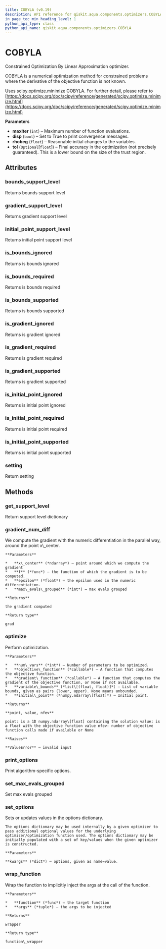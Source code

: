 ```yaml
---
title: COBYLA (v0.19)
description: API reference for qiskit.aqua.components.optimizers.COBYLA in qiskit v0.19
in_page_toc_min_heading_level: 1
python_api_type: class
python_api_name: qiskit.aqua.components.optimizers.COBYLA
---
```


# COBYLA

<Class id="qiskit.aqua.components.optimizers.COBYLA" isDedicatedPage={true} github="https://github.com/qiskit-community/qiskit-aqua/tree/stable/0.7/qiskit/aqua/components/optimizers/cobyla.py" signature="COBYLA(maxiter=1000, disp=False, rhobeg=1.0, tol=None)" modifiers="class">
  Constrained Optimization By Linear Approximation optimizer.

  COBYLA is a numerical optimization method for constrained problems where the derivative of the objective function is not known.

  Uses scipy.optimize.minimize COBYLA. For further detail, please refer to [https://docs.scipy.org/doc/scipy/reference/generated/scipy.optimize.minimize.html](https://docs.scipy.org/doc/scipy/reference/generated/scipy.optimize.minimize.html)

  **Parameters**

  *   **maxiter** (`int`) – Maximum number of function evaluations.
  *   **disp** (`bool`) – Set to True to print convergence messages.
  *   **rhobeg** (`float`) – Reasonable initial changes to the variables.
  *   **tol** (`Optional`\[`float`]) – Final accuracy in the optimization (not precisely guaranteed). This is a lower bound on the size of the trust region.

  ## Attributes

  <span id="cobyla-bounds-support-level" />

  ### bounds\_support\_level

  <Attribute id="qiskit.aqua.components.optimizers.COBYLA.bounds_support_level">
    Returns bounds support level
  </Attribute>

  <span id="cobyla-gradient-support-level" />

  ### gradient\_support\_level

  <Attribute id="qiskit.aqua.components.optimizers.COBYLA.gradient_support_level">
    Returns gradient support level
  </Attribute>

  <span id="cobyla-initial-point-support-level" />

  ### initial\_point\_support\_level

  <Attribute id="qiskit.aqua.components.optimizers.COBYLA.initial_point_support_level">
    Returns initial point support level
  </Attribute>

  <span id="cobyla-is-bounds-ignored" />

  ### is\_bounds\_ignored

  <Attribute id="qiskit.aqua.components.optimizers.COBYLA.is_bounds_ignored">
    Returns is bounds ignored
  </Attribute>

  <span id="cobyla-is-bounds-required" />

  ### is\_bounds\_required

  <Attribute id="qiskit.aqua.components.optimizers.COBYLA.is_bounds_required">
    Returns is bounds required
  </Attribute>

  <span id="cobyla-is-bounds-supported" />

  ### is\_bounds\_supported

  <Attribute id="qiskit.aqua.components.optimizers.COBYLA.is_bounds_supported">
    Returns is bounds supported
  </Attribute>

  <span id="cobyla-is-gradient-ignored" />

  ### is\_gradient\_ignored

  <Attribute id="qiskit.aqua.components.optimizers.COBYLA.is_gradient_ignored">
    Returns is gradient ignored
  </Attribute>

  <span id="cobyla-is-gradient-required" />

  ### is\_gradient\_required

  <Attribute id="qiskit.aqua.components.optimizers.COBYLA.is_gradient_required">
    Returns is gradient required
  </Attribute>

  <span id="cobyla-is-gradient-supported" />

  ### is\_gradient\_supported

  <Attribute id="qiskit.aqua.components.optimizers.COBYLA.is_gradient_supported">
    Returns is gradient supported
  </Attribute>

  <span id="cobyla-is-initial-point-ignored" />

  ### is\_initial\_point\_ignored

  <Attribute id="qiskit.aqua.components.optimizers.COBYLA.is_initial_point_ignored">
    Returns is initial point ignored
  </Attribute>

  <span id="cobyla-is-initial-point-required" />

  ### is\_initial\_point\_required

  <Attribute id="qiskit.aqua.components.optimizers.COBYLA.is_initial_point_required">
    Returns is initial point required
  </Attribute>

  <span id="cobyla-is-initial-point-supported" />

  ### is\_initial\_point\_supported

  <Attribute id="qiskit.aqua.components.optimizers.COBYLA.is_initial_point_supported">
    Returns is initial point supported
  </Attribute>

  <span id="cobyla-setting" />

  ### setting

  <Attribute id="qiskit.aqua.components.optimizers.COBYLA.setting">
    Return setting
  </Attribute>

  ## Methods

  <span id="cobyla-get-support-level" />

  ### get\_support\_level

  <Function id="qiskit.aqua.components.optimizers.COBYLA.get_support_level" signature="COBYLA.get_support_level()">
    Return support level dictionary
  </Function>

  <span id="cobyla-gradient-num-diff" />

  ### gradient\_num\_diff

  <Function id="qiskit.aqua.components.optimizers.COBYLA.gradient_num_diff" signature="COBYLA.gradient_num_diff(x_center, f, epsilon, max_evals_grouped=1)" modifiers="static">
    We compute the gradient with the numeric differentiation in the parallel way, around the point x\_center.

    **Parameters**

    *   **x\_center** (*ndarray*) – point around which we compute the gradient
    *   **f** (*func*) – the function of which the gradient is to be computed.
    *   **epsilon** (*float*) – the epsilon used in the numeric differentiation.
    *   **max\_evals\_grouped** (*int*) – max evals grouped

    **Returns**

    the gradient computed

    **Return type**

    grad
  </Function>

  <span id="cobyla-optimize" />

  ### optimize

  <Function id="qiskit.aqua.components.optimizers.COBYLA.optimize" signature="COBYLA.optimize(num_vars, objective_function, gradient_function=None, variable_bounds=None, initial_point=None)">
    Perform optimization.

    **Parameters**

    *   **num\_vars** (*int*) – Number of parameters to be optimized.
    *   **objective\_function** (*callable*) – A function that computes the objective function.
    *   **gradient\_function** (*callable*) – A function that computes the gradient of the objective function, or None if not available.
    *   **variable\_bounds** (*list\[(float, float)]*) – List of variable bounds, given as pairs (lower, upper). None means unbounded.
    *   **initial\_point** (*numpy.ndarray\[float]*) – Initial point.

    **Returns**

    **point, value, nfev**

    point: is a 1D numpy.ndarray\[float] containing the solution value: is a float with the objective function value nfev: number of objective function calls made if available or None

    **Raises**

    **ValueError** – invalid input
  </Function>

  <span id="cobyla-print-options" />

  ### print\_options

  <Function id="qiskit.aqua.components.optimizers.COBYLA.print_options" signature="COBYLA.print_options()">
    Print algorithm-specific options.
  </Function>

  <span id="cobyla-set-max-evals-grouped" />

  ### set\_max\_evals\_grouped

  <Function id="qiskit.aqua.components.optimizers.COBYLA.set_max_evals_grouped" signature="COBYLA.set_max_evals_grouped(limit)">
    Set max evals grouped
  </Function>

  <span id="cobyla-set-options" />

  ### set\_options

  <Function id="qiskit.aqua.components.optimizers.COBYLA.set_options" signature="COBYLA.set_options(**kwargs)">
    Sets or updates values in the options dictionary.

    The options dictionary may be used internally by a given optimizer to pass additional optional values for the underlying optimizer/optimization function used. The options dictionary may be initially populated with a set of key/values when the given optimizer is constructed.

    **Parameters**

    **kwargs** (*dict*) – options, given as name=value.
  </Function>

  <span id="cobyla-wrap-function" />

  ### wrap\_function

  <Function id="qiskit.aqua.components.optimizers.COBYLA.wrap_function" signature="COBYLA.wrap_function(function, args)" modifiers="static">
    Wrap the function to implicitly inject the args at the call of the function.

    **Parameters**

    *   **function** (*func*) – the target function
    *   **args** (*tuple*) – the args to be injected

    **Returns**

    wrapper

    **Return type**

    function\_wrapper
  </Function>
</Class>

